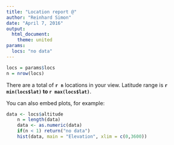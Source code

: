 ```yaml
---
title: "Location report @"
author: "Reinhard Simon"
date: "April 7, 2016"
output: 
  html_document:
    theme: united
params: 
  locs: "no data"
---
```




```r
locs = params$locs
n = nrow(locs)
```

There are a total of **`r n`** locations in your view. 
Latitude range is **`r min(locs$lat)` to `r max(locs$lat)`**.


You can also embed plots, for example:

```r
data <- locs$altitude
    n = length(data)
    data <- as.numeric(data)
    if(n < 1) return("no data")
    hist(data, main = "Elevation", xlim = c(0,3600))
```
